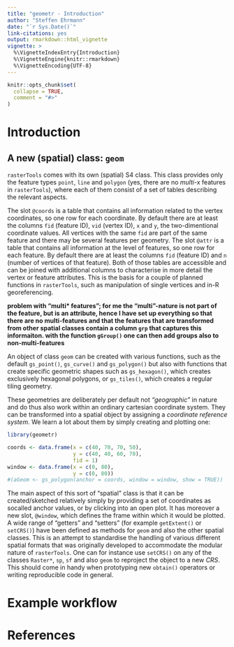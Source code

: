 ```yaml
---
title: "geometr - Introduction"
author: "Steffen Ehrmann"
date: "`r Sys.Date()`"
link-citations: yes
output: rmarkdown::html_vignette
vignette: >
  %\VignetteIndexEntry{Introduction}
  %\VignetteEngine{knitr::rmarkdown}
  %\VignetteEncoding{UTF-8}
---
```


```r
knitr::opts_chunk$set(
  collapse = TRUE,
  comment = "#>"
)
```

# Introduction

## A new (spatial) class: `geom`
`rasterTools` comes with its own (spatial) S4 class. This class provides only the feature types `point`, `line` and `polygon` (yes, there are no *multi*-x features in `rasterTools`), where each of them consist of a set of tables describing the relevant aspects.

The slot `@coords` is a table that contains all information related to the vertex coordinates, so one row for each coordinate. By default there are at least the columns `fid` (feature ID), `vid` (vertex ID), `x` and `y`, the two-dimentional coordinate values. All vertices with the same `fid` are part of the same feature and there may be several features per geometry. The slot `@attr` is a table that contains all information at the level of features, so one row for each feature. By default there are at least the columns `fid` (feature ID) and `n` (number of vertices of that feature).
Both of those tables are accessible and can be joined with additional columns to characterise in more detail the vertex or feature attributes. This is the basis for a couple of planned functions in `rasterTools`, such as manipulation of single vertices and in-R georeferencing.

**problem with "multi* features"; for me the "multi"-nature is not part of the feature, but is an attribute, hence I have set up everything so that there are no multi-features and that the features that are transformed from other spatial classes contain a column `grp` that captures this informaiton. with the function `gGroup()` one can then add groups also to non-multi-features**

An object of class `geom` can be created with various functions, such as the default `gs_point()`, `gs_curve()` and `gs_polygon()` but also with functions that create specific geometric shapes such as `gs_hexagon()`, which creates exclusively hexagonal polygons, or `gs_tiles()`, which creates a regular tiling geometry.

These geometries are deliberately per default not *"geographic"* in nature and do thus also work within an ordinary cartesian coordinate system. They can be transformed into a spatial object by assigning a *coordinate reference system*. We learn a lot about them by simply creating and plotting one:

```r
library(geometr)

coords <- data.frame(x = c(40, 70, 70, 50),
                     y = c(40, 40, 60, 70),
                     fid = 1)
window <- data.frame(x = c(0, 80),
                     y = c(0, 80))
#(aGeom <- gs_polygon(anchor = coords, window = window, show = TRUE))
```

The main aspect of this sort of "spatial" class is that it can be created/sketched relatively simply by providing a set of coordinates as socalled anchor values, or by clicking into an open plot. It has moreover a new slot, `@window`, which defines the frame within which it would be plotted. A wide range of "getters" and "setters" (for example `getExtent()` or `setCRS()`) have been defined as methods for `geom` and also the other spatial classes. This is an attempt to standardise the handling of various different spatial formats that was originally developed to accommodate the modular nature of `rasterTools`. One can for instance use `setCRS()` on any of the classes `Raster*`, `sp`, `sf` and also `geom` to reproject the object to a new *CRS*. This should come in handy when prototyping new `obtain()` operators or writing reproducible code in general.


# Example workflow

# References